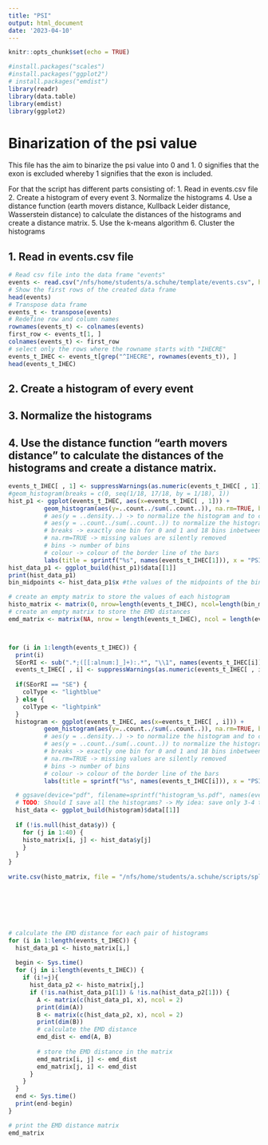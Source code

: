 ```yaml
---
title: "PSI"
output: html_document
date: '2023-04-10'
---
```


```r
knitr::opts_chunk$set(echo = TRUE)
```

```r
#install.packages("scales")
#install.packages("ggplot2")
# install.packages("emdist")
library(readr)
library(data.table)
library(emdist)
library(ggplot2)
```


# Binarization of the psi value 

This file has the aim to binarize the psi value into 0 and 1. 0 signifies that the exon is excluded whereby 1 signifies that the exon is included.

For that the script has different parts consisting of:
1. Read in events.csv file 
2. Create a histogram of every event 
3. Normalize the histograms 
4. Use a distance function (earth movers distance, Kullback Leider distance, Wasserstein distance) to calculate the distances of the histograms and create a distance matrix. 
5. Use the k-means algorithm 
6. Cluster the histograms 


## 1. Read in events.csv file 

```r
# Read csv file into the data frame "events"
events <- read.csv("/nfs/home/students/a.schuhe/template/events.csv", header=TRUE)
# Show the first rows of the created data frame
head(events)
# Transpose data frame
events_t <- transpose(events)
# Redefine row and column names
rownames(events_t) <- colnames(events)
first_row <- events_t[1, ]
colnames(events_t) <- first_row
# select only the rows where the rowname starts with "IHECRE" 
events_t_IHEC <- events_t[grep("^IHECRE", rownames(events_t)), ]
head(events_t_IHEC)
```

## 2. Create a histogram of every event 
## 3. Normalize the histograms 
## 4. Use the distance function "earth movers distance" to calculate the distances of the histograms and create a distance matrix.

```r


events_t_IHEC[ , 1] <- suppressWarnings(as.numeric(events_t_IHEC[ , 1]))
#geom_histogram(breaks = c(0, seq(1/18, 17/18, by = 1/18), 1))
hist_p1 <- ggplot(events_t_IHEC, aes(x=events_t_IHEC[ , 1])) +
          geom_histogram(aes(y=..count../sum(..count..)), na.rm=TRUE, bins=40, breaks = c(-1/40, seq(1/40, 39/40, length.out=39), 41/40), binwidth=0.1, fill="lightblue", color="black") +
          # aes(y = ..density..) -> to normalize the histogram and to compute the histogram as densities (WICHTIG -> area darunter nicht 1) --> therefore
          # aes(y = ..count../sum(..count..)) to normalize the histogram and the highest y value is 1 and the area of all bars sums up to 1
          # breaks -> exactly one bin for 0 and 1 and 18 bins inbetween,
          # na.rm=TRUE -> missing values are silently removed
          # bins -> number of bins 
          # colour -> colour of the border line of the bars
          labs(title = sprintf("%s", names(events_t_IHEC[1])), x = "PSI value", y = "Density")
hist_data_p1 <- ggplot_build(hist_p1)$data[[1]]
print(hist_data_p1)
bin_midpoints <- hist_data_p1$x #the values of the midpoints of the bins are the same for every histogram 

# create an empty matrix to store the values of each histogram
histo_matrix <- matrix(0, nrow=length(events_t_IHEC), ncol=length(bin_midpoints), dimnames=list(colnames(events_t_IHEC), bin_midpoints))
# create an empty matrix to store the EMD distances
emd_matrix <- matrix(NA, nrow = length(events_t_IHEC), ncol = length(events_t_IHEC), dimnames=list(colnames(events_t_IHEC), colnames(events_t_IHEC)))



for (i in 1:length(events_t_IHEC)) {
  print(i)
  SEorRI <- sub(".*;([[:alnum:]_]+):.*", "\\1", names(events_t_IHEC[i]))
  events_t_IHEC[ , i] <- suppressWarnings(as.numeric(events_t_IHEC[ , i])) 
  
  if(SEorRI == "SE") {
    colType <- "lightblue"
  } else {
    colType <- "lightpink"
  }
  histogram <- ggplot(events_t_IHEC, aes(x=events_t_IHEC[ , i])) +
          geom_histogram(aes(y=..count../sum(..count..)), na.rm=TRUE, bins=40, breaks = c(-1/40, seq(1/40, 39/40, length.out=39), 41/40), binwidth=0.1, fill=colType, color="black") +
          # aes(y = ..density..) -> to normalize the histogram and to compute the histogram as densities (WICHTIG -> area darunter nicht 1) --> therefore
          # aes(y = ..count../sum(..count..)) to normalize the histogram and the highest y value is 1 and the area of all bars sums up to 1
          # breaks -> exactly one bin for 0 and 1 and 18 bins inbetween,
          # na.rm=TRUE -> missing values are silently removed
          # bins -> number of bins 
          # colour -> colour of the border line of the bars
          labs(title = sprintf("%s", names(events_t_IHEC[i])), x = "PSI value", y = "Density") 

  # ggsave(device="pdf", filename=sprintf("histogram_%s.pdf", names(events_t_IHEC[i])), p1)
  # TODO: Should I save all the histograms? -> My idea: save only 3-4 to demonstrate on the poster what I've done 
  hist_data <- ggplot_build(histogram)$data[[1]]
  
  if (!is.null(hist_data$y)) {
    for (j in 1:40) {
    histo_matrix[i, j] <- hist_data$y[j]
    } 
  }
}
 
write.csv(histo_matrix, file = "/nfs/home/students/a.schuhe/scripts/splicingREMs/histo_matrix.csv") #, row.names = TRUE, col.names = TRUE, sep = ',')







# calculate the EMD distance for each pair of histograms
for (i in 1:length(events_t_IHEC)) {
  hist_data_p1 <- histo_matrix[i,]
  
  begin <- Sys.time()
  for (j in i:length(events_t_IHEC)) {
    if (i!=j){
      hist_data_p2 <- histo_matrix[j,]
      if (!is.na(hist_data_p1[1]) & !is.na(hist_data_p2[1])) {
        A <- matrix(c(hist_data_p1, x), ncol = 2)
        print(dim(A))
        B <- matrix(c(hist_data_p2, x), ncol = 2)
        print(dim(B))
        # calculate the EMD distance
        emd_dist <- emd(A, B)
      
        # store the EMD distance in the matrix
        emd_matrix[i, j] <- emd_dist
        emd_matrix[j, i] <- emd_dist
      }
    }
  }
  end <- Sys.time()
  print(end-begin)
}

# print the EMD distance matrix
emd_matrix


```


